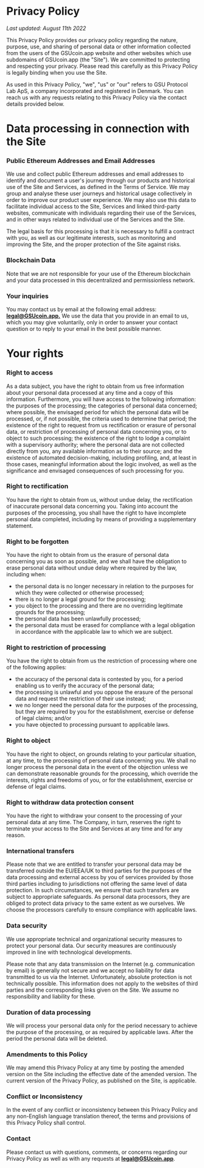 # Privacy Policy

_Last updated: August 11th 2022_

This Privacy Policy provides our privacy policy regarding the nature, purpose, use, and sharing of
personal data or other information collected from the users of the GSUcoin.app website and other
websites which use subdomains of GSUcoin.app (the "Site"). We are committed to protecting and
respecting your privacy. Please read this carefully as this Privacy Policy is legally binding when
you use the Site.

As used in this Privacy Policy, "we", "us" or "our" refers to GSU Protocol Lab ApS, a company
incorporated and registered in Denmark. You can reach us with any requests relating to this Privacy
Policy via the contact details provided below.

# Data processing in connection with the Site

### Public Ethereum Addresses and Email Addresses

We use and collect public Ethereum addresses and email addresses to identify and document a user's
journey through our products and historical use of the Site and Services, as defined in the Terms of
Service. We may group and analyse these user journeys and historical usage collectively in order to
improve our product user experience. We may also use this data to facilitate individual access to
the Site, Services and linked third-party websites, communicate with individuals regarding their use
of the Services, and in other ways related to individual use of the Services and the Site.

The legal basis for this processing is that it is necessary to fulfill a contract with you, as well
as our legitimate interests, such as monitoring and improving the Site, and the proper protection of
the Site against risks.

### Blockchain Data

Note that we are not responsible for your use of the Ethereum blockchain and your data processed in
this decentralized and permissionless network.

### Your inquiries

You may contact us by email at the following email address:
[**legal@GSUcoin.app.**](mailto:legal@GSUcoin.app.) We use the data that you provide in an email to
us, which you may give voluntarily, only in order to answer your contact question or to reply to
your email in the best possible manner.

# Your rights

### Right to access

As a data subject, you have the right to obtain from us free information about your personal data
processed at any time and a copy of this information. Furthermore, you will have access to the
following information: the purposes of the processing; the categories of personal data concerned;
where possible, the envisaged period for which the personal data will be processed, or, if not
possible, the criteria used to determine that period; the existence of the right to request from us
rectification or erasure of personal data, or restriction of processing of personal data concerning
you, or to object to such processing; the existence of the right to lodge a complaint with a
supervisory authority; where the personal data are not collected directly from you, any available
information as to their source; and the existence of automated decision-making, including profiling,
and, at least in those cases, meaningful information about the logic involved, as well as the
significance and envisaged consequences of such processing for you.

### Right to rectification

You have the right to obtain from us, without undue delay, the rectification of inaccurate personal
data concerning you. Taking into account the purposes of the processing, you shall have the right to
have incomplete personal data completed, including by means of providing a supplementary statement.

### Right to be forgotten

You have the right to obtain from us the erasure of personal data concerning you as soon as
possible, and we shall have the obligation to erase personal data without undue delay where required
by the law, including when:

- the personal data is no longer necessary in relation to the purposes for which they were collected
  or otherwise processed;
- there is no longer a legal ground for the processing;
- you object to the processing and there are no overriding legitimate grounds for the processing;
- the personal data has been unlawfully processed;
- the personal data must be erased for compliance with a legal obligation in accordance with the
  applicable law to which we are subject.

### Right to restriction of processing

You have the right to obtain from us the restriction of processing where one of the following
applies:

- the accuracy of the personal data is contested by you, for a period enabling us to verify the
  accuracy of the personal data;
- the processing is unlawful and you oppose the erasure of the personal data and request the
  restriction of their use instead;
- we no longer need the personal data for the purposes of the processing, but they are required by
  you for the establishment, exercise or defense of legal claims; and/or
- you have objected to processing pursuant to applicable laws.

### Right to object

You have the right to object, on grounds relating to your particular situation, at any time, to the
processing of personal data concerning you. We shall no longer process the personal data in the
event of the objection unless we can demonstrate reasonable grounds for the processing, which
override the interests, rights and freedoms of you, or for the establishment, exercise or defense of
legal claims.

### Right to withdraw data protection consent

You have the right to withdraw your consent to the processing of your personal data at any time. The
Company, in turn, reserves the right to terminate your access to the Site and Services at any time
and for any reason.

### International transfers

Please note that we are entitled to transfer your personal data may be transferred outside the
EU/EEA/UK to third parties for the purposes of the data processing and external access by you of
services provided by those third parties including to jurisdictions not offering the same level of
data protection. In such circumstances, we ensure that such transfers are subject to appropriate
safeguards. As personal data processors, they are obliged to protect data privacy to the same extent
as we ourselves. We choose the processors carefully to ensure compliance with applicable laws.

### Data security

We use appropriate technical and organizational security measures to protect your personal data. Our
security measures are continuously improved in line with technological developments.

Please note that any data transmission on the Internet (e.g. communication by email) is generally
not secure and we accept no liability for data transmitted to us via the Internet. Unfortunately,
absolute protection is not technically possible. This information does not apply to the websites of
third parties and the corresponding links given on the Site. We assume no responsibility and
liability for these.

### Duration of data processing

We will process your personal data only for the period necessary to achieve the purpose of the
processing, or as required by applicable laws. After the period the personal data will be deleted.

### Amendments to this Policy

We may amend this Privacy Policy at any time by posting the amended version on the Site including
the effective date of the amended version. The current version of the Privacy Policy, as published
on the Site, is applicable.

### Conflict or Inconsistency

In the event of any conflict or inconsistency between this Privacy Policy and any non-English
language translation thereof, the terms and provisions of this Privacy Policy shall control.

### Contact

Please contact us with questions, comments, or concerns regarding our Privacy Policy as well as with
any requests at [**legal@GSUcoin.app**](mailto:legal@GSUcoin.app).
